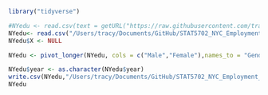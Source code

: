 ```r
library("tidyverse")
```


```r
#NYedu <- read.csv(text = getURL("https://raw.githubusercontent.com/tracy3057/STAT5702_NYC_Employment_Analysis/main/DataPreprocessing/Data/education/NY_Edu.csv"))
NYedu<- read.csv("/Users/tracy/Documents/GitHub/STAT5702_NYC_Employment_Analysis/DataPreprocessing/Data/education/NY_Edu.csv")
NYedu$X <- NULL

NYedu <- pivot_longer(NYedu, cols = c("Male","Female"),names_to = "Gender",values_to = "NumEducated")

NYedu$year <- as.character(NYedu$year)
write.csv(NYedu,"/Users/tracy/Documents/GitHub/STAT5702_NYC_Employment_Analysis/DataPreprocessing/Data/education/NY_Edu_tidy.csv", row.names = FALSE)
NYedu
```

